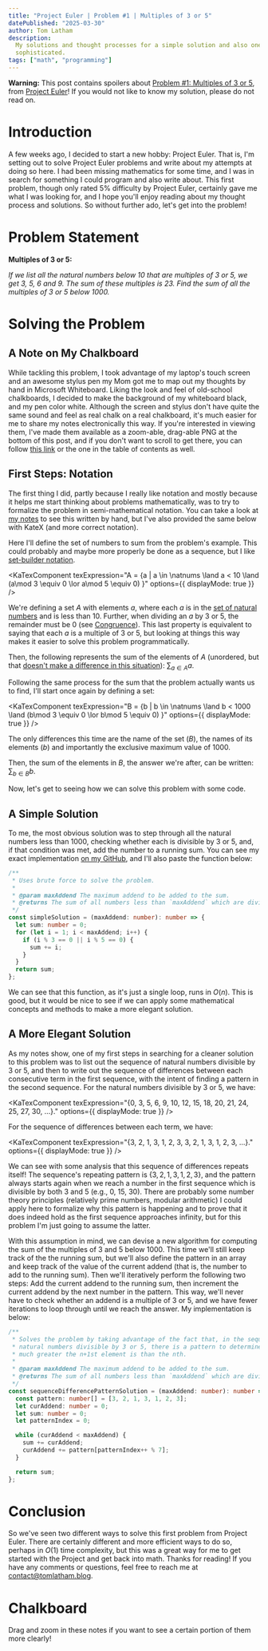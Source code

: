 ```yaml
---
title: "Project Euler | Problem #1 | Multiples of 3 or 5"
datePublished: "2025-03-30"
author: Tom Latham
description:
  My solutions and thought processes for a simple solution and also one that is a bit more
  sophisticated.
tags: ["math", "programming"]
---
```


[//]: # "package imports"
[//]: # "server imports"


[//]: # "global imports from mdx-bundler"


**Warning:** This post contains spoilers about
[Problem #1: Multiples of 3 or 5](https://projecteuler.net/problem=1), from
[Project Euler](https://projecteuler.net/)! If you would not like to know my solution, please do not
read on.

# Introduction

A few weeks ago, I decided to start a new hobby: Project Euler. That is, I'm setting out to solve
Project Euler problems and write about my attempts at doing so here. I had been missing mathematics
for some time, and I was in search for something I could program and also write about. This first
problem, though only rated 5% difficulty by Project Euler, certainly gave me what I was looking for,
and I hope you'll enjoy reading about my thought process and solutions. So without further ado,
let's get into the problem!

# Problem Statement

**Multiples of 3 or 5:**

_If we list all the natural numbers below 10 that are multiples of 3 or 5, we get 3, 5, 6 and 9. The
sum of these multiples is 23. Find the sum of all the multiples of 3 or 5 below 1000._

# Solving the Problem

## A Note on My Chalkboard

While tackling this problem, I took advantage of my laptop's touch screen and an awesome stylus pen
my Mom got me to map out my thoughts by hand in Microsoft Whiteboard. Liking the look and feel of
old-school chalkboards, I decided to make the background of my whiteboard black, and my pen color
white. Although the screen and stylus don't have quite the same sound and feel as real chalk on a
real chalkboard, it's much easier for me to share my notes electronically this way. If you're
interested in viewing them, I've made them available as a zoom-able, drag-able PNG at the bottom of
this post, and if you don't want to scroll to get there, you can follow [this link](#chalkboard) or
the one in the table of contents as well.

## First Steps: Notation

The first thing I did, partly because I really like notation and mostly because it helps me start
thinking about problems mathematically, was to try to formalize the problem in semi-mathematical
notation. You can take a look at [my notes](#chalkboard) to see this written by hand, but I've also
provided the same below with KateX (and more correct notation).

Here I'll define the set of numbers to sum from the problem's example. This could probably and maybe
more properly be done as a sequence, but I like
[set-builder notation](https://en.wikipedia.org/wiki/Set-builder_notation).

<KaTexComponent
  texExpression="A = \{a | a \in \natnums \land a < 10 \land (a\mod 3 \equiv 0 \lor a\mod 5 \equiv 0) \}"
  options={{ displayMode: true }}
/>

We're defining a set $A$ with elements $a$, where each $a$ is in the
[set of natural numbers](https://en.wikipedia.org/wiki/Natural_number) and is less than 10. Further,
when dividing an $a$ by 3 or 5, the remainder must be 0 (see
[Congruence](https://mathworld.wolfram.com/Congruence.html)). This last property is equivalent to
saying that each $a$ is a multiple of 3 or 5, but looking at things this way makes it easier to
solve this problem programmatically.

Then, the following represents the sum of the elements of $A$ (unordered, but that
[doesn't make a difference in this situation](https://math.stackexchange.com/a/1158041)):
$\displaystyle\sum_{a \in A}a$.

Following the same process for the sum that the problem actually wants us to find, I'll start once
again by defining a set:

<KaTexComponent
  texExpression="B = \{b | b \in \natnums \land b < 1000 \land (b\mod 3 \equiv 0 \lor b\mod 5 \equiv 0) \}"
  options={{ displayMode: true }}
/>

The only differences this time are the name of the set ($B$), the names of its elements ($b$) and
importantly the exclusive maximum value of 1000.

Then, the sum of the elements in $B$, the answer we're after, can be written:
$\displaystyle\sum_{b \in B}b$.

Now, let's get to seeing how we can solve this problem with some code.

## A Simple Solution

To me, the most obvious solution was to step through all the natural numbers less than 1000,
checking whether each is divisible by 3 or 5, and, if that condition was met, add the number to a
running sum. You can see my exact implementation
[on my GitHub](https://github.com/ThomasLatham/project-euler/blob/main/src/multiplesOf3Or5/multiplesOf3Or5.ts),
and I'll also paste the function below:

```TypeScript
/**
 * Uses brute force to solve the problem.
 *
 * @param maxAddend The maximum addend to be added to the sum.
 * @returns The sum of all numbers less than `maxAddend` which are divisible by 3 or 5.
 */
const simpleSolution = (maxAddend: number): number => {
  let sum: number = 0;
  for (let i = 1; i < maxAddend; i++) {
    if (i % 3 == 0 || i % 5 == 0) {
      sum += i;
    }
  }
  return sum;
};
```

We can see that this function, as it's just a single loop, runs in $O(n)$. This is good, but it
would be nice to see if we can apply some mathematical concepts and methods to make a more elegant
solution.

## A More Elegant Solution

As my notes show, one of my first steps in searching for a cleaner solution to this problem was to
list out the sequence of natural numbers divisible by 3 or 5, and then to write out the sequence of
differences between each consecutive term in the first sequence, with the intent of finding a
pattern in the second sequence. For the natural numbers divisible by 3 or 5, we have:

<KaTexComponent
  texExpression="\{0, 3, 5, 6, 9, 10, 12, 15, 18, 20, 21, 24, 25, 27, 30, ...\}."
  options={{ displayMode: true }}
/>

For the sequence of differences between each term, we have:

<KaTexComponent
  texExpression="\{3, 2, 1, 3, 1, 2, 3, 3, 2, 1, 3, 1, 2, 3, ...\}."
  options={{ displayMode: true }}
/>

We can see with some analysis that this sequence of differences repeats itself! The sequence's
repeating pattern is $\{3, 2, 1, 3, 1, 2, 3\}$, and the pattern always starts again when we reach a
number in the first sequence which is divisible by both 3 and 5 (e.g., 0, 15, 30). There are
probably some number theory principles (relatively prime numbers, modular arithmetic) I could apply
here to formalize why this pattern is happening and to prove that it does indeed hold as the first
sequence approaches infinity, but for this problem I'm just going to assume the latter.

With this assumption in mind, we can devise a new algorithm for computing the sum of the multiples
of 3 and 5 below 1000. This time we'll still keep track of the the running sum, but we'll also
define the pattern in an array and keep track of the value of the current addend (that is, the
number to add to the running sum). Then we'll iteratively perform the following two steps: Add the
current addend to the running sum, then increment the current addend by the next number in the
pattern. This way, we'll never have to check whether an addend is a multiple of 3 or 5, and we have
fewer iterations to loop through until we reach the answer. My implementation is below:

```TypeScript
/**
 * Solves the problem by taking advantage of the fact that, in the sequence of
 * natural numbers divisible by 3 or 5, there is a pattern to determine how
 * much greater the n+1st element is than the nth.
 *
 * @param maxAddend The maximum addend to be added to the sum.
 * @returns The sum of all numbers less than `maxAddend` which are divisible by 3 or 5.
 */
const sequenceDifferencePatternSolution = (maxAddend: number): number => {
  const pattern: number[] = [3, 2, 1, 3, 1, 2, 3];
  let curAddend: number = 0;
  let sum: number = 0;
  let patternIndex = 0;

  while (curAddend < maxAddend) {
    sum += curAddend;
    curAddend += pattern[patternIndex++ % 7];
  }

  return sum;
};
```

# Conclusion

So we've seen two different ways to solve this first problem from Project Euler. There are certainly
different and more efficient ways to do so, perhaps in $O(1)$ time complexity, but this was a great
way for me to get started with the Project and get back into math. Thanks for reading! If you have
any comments or questions, feel free to reach me at contact@tomlatham.blog.

# Chalkboard

Drag and zoom in these notes if you want to see a certain portion of them more clearly!

<Chalkboard
  imgSrc="https://raw.githubusercontent.com/ThomasLatham/project-euler/main/src/multiplesOf3Or5/chalkboard.png"
  altText="multiples of 3 or 5 chalkboard"
  initialScale={3}
  initialPositionX={-130}
  initialPositionY={-90}
/>
